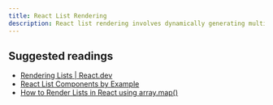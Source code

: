 ```yaml
---
title: React List Rendering
description: React list rendering involves dynamically generating multiple UI elements from an array of data and rendering components from each item.
---
```


## Suggested readings

- [Rendering Lists | React.dev](https://react.dev/learn/rendering-lists)
- [React List Components by Example](https://www.robinwieruch.de/react-list-component/)
- [How to Render Lists in React using array.map()](https://www.freecodecamp.org/news/how-to-render-lists-in-react/)
